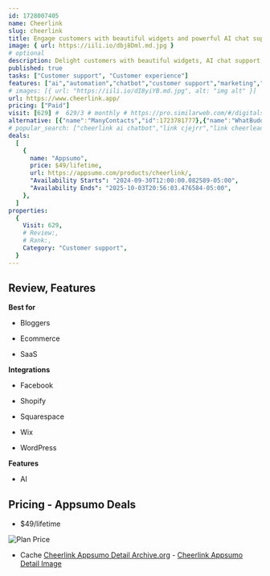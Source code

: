 ```yaml
---
id: 1728007405
name: Cheerlink
slug: cheerlink
title: Engage customers with beautiful widgets and powerful AI chat support
image: { url: https://iili.io/dbj8Dml.md.jpg }
# optional
description: Delight customers with beautiful widgets, AI chat support, and powerful automation toolsCreate and manage multi-channel marketing campaigns to connect with customers everywhere
published: true
tasks: ["Customer support", "Customer experience"]
features: ["ai","automation","chatbot","customer support","marketing","collaboration"]
# images: [{ url: "https://iili.io/dI8yiYB.md.jpg", alt: "img alt" }]
url: https://www.cheerlink.app/
pricing: ["Paid"]
visit: [629] #  629/3 # monthly # https://pro.similarweb.com/#/digitalsuite/websiteanalysis/home
alternative: [{"name":"ManyContacts","id":1723781777},{"name":"WhatBuddy","id":1726106496}]
# popular_search: ["cheerlink ai chatbot","link cjejrr","link cheerleader"]
deals:
  [
    {
      name: "Appsumo",
      price: $49/lifetime,
      url: https://appsumo.com/products/cheerlink/,
      "Availability Starts": "2024-09-30T12:00:00.082589-05:00",
      "Availability Ends": "2025-10-03T20:56:03.476584-05:00",
    },
  ]
properties:
  {
    Visit: 629,
    # Review:,
    # Rank:,
    Category: "Customer support",
  }
---
```


## Review, Features

 

**Best for**

- Bloggers

- Ecommerce

- SaaS

**Integrations**

- Facebook

- Shopify

- Squarespace

- Wix

- WordPress

**Features**

- AI

## Pricing - Appsumo Deals

- $49/lifetime

<Img src="https://iili.io/dbjylrG.png" alt="Plan Price" />

- Cache [Cheerlink Appsumo Detail Archive.org](https://web.archive.org/web/*/https://appsumo.com/products/cheerlink/) - [Cheerlink Appsumo Detail Image](https://iili.io/dbjyOrb.png)
